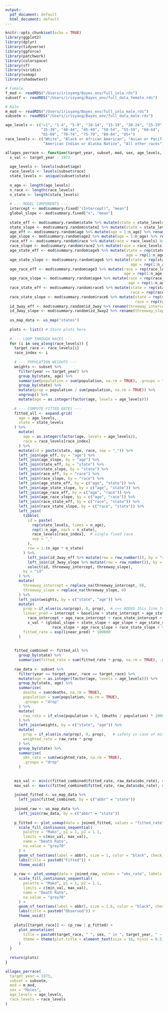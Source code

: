 ```yaml
---
output:
  pdf_document: default
  html_document: default
---
```


```r
knitr::opts_chunk$set(echo = TRUE)
library(ggplot2)
library(dplyr)
library(tidyverse)
library(ggforce)
library(patchwork)
library(colorspace)
library(sf)
library(viridis)
library(usmap) 
library(shadowtext)
```

```r
# Female 
f_mod <- readRDS("/Users/irisyang/Bayes_env/full_inla.rds") 
subsetf <- readRDS("/Users/irisyang/Bayes_env/full_data_female.rds")

# Male 
m_mod <- readRDS("/Users/irisyang/Bayes_env/full_inla_male.rds") 
subsetm <- readRDS("/Users/irisyang/Bayes_env/full_data_male.rds")

age_levels <- c("<1", "1-4", "5-9", "10-14", "15-19", "20-24", "25-29", "30-34",
                "35-39", "40-44", "45-49", "50-54", "55-59", "60-64",
                "65-69", "70-74", "75-79", "80-84", "85+")
race_levels <- c("White", "Black or African American", "Asian or Pacific Islander",
                 "American Indian or Alaska Native", "All other races")
```

```r
allages_perrace <- function(target_year, subset, mod, sex, age_levels, race_levels) {
  x_val <- target_year - 1972
  
  age_levels <- levels(subset$age)
  race_levels <- levels(subset$race)
  state_levels <- unique(subset$state)
  
  n_age <- length(age_levels)
  n_race <- length(race_levels)
  n_state <- length(state_levels)
  
  # --- MODEL COMPONENTS ---
  intercept <- mod$summary.fixed["(Intercept)", "mean"]
  global_slope <- mod$summary.fixed["x", "mean"]
  
  state_eff <- mod$summary.random$state %>% mutate(state = state_levels) %>% rename(state_intercept = mean)
  state_slope <- mod$summary.random$state2 %>% mutate(state = state_levels) %>% rename(state_slope = mean)
  age_eff <- mod$summary.random$age %>% mutate(age = 1:n_age) %>% rename(baseline = mean)
  age_slope <- mod$summary.random$age2 %>% mutate(age = 1:n_age) %>% rename(age_slope = mean)
  race_eff <- mod$summary.random$race %>% mutate(race = race_levels) %>% rename(race_intercept = mean)
  race_slope <- mod$summary.random$race2 %>% mutate(race = race_levels) %>% rename(race_slope = mean)
  age_state_eff <- mod$summary.random$age5 %>% mutate(state = rep(state_levels, each = n_age),
                                                      age = rep(1:n_age, times = n_state)) %>% rename(age_state_intercept = mean)
  age_state_slope <- mod$summary.random$age6 %>% mutate(state = rep(state_levels, each = n_age),
                                                        age = rep(1:n_age, times = n_state)) %>% rename(age_state_slope = mean)
  age_race_eff <- mod$summary.random$age3 %>% mutate(race = rep(race_levels, each = n_age),
                                                     age = rep(1:n_age, times = n_race)) %>% rename(age_race_intercept = mean)
  age_race_slope <- mod$summary.random$age4 %>% mutate(race = rep(race_levels, each = n_age),
                                                       age = rep(1:n_age, times = n_race)) %>% rename(age_race_slope = mean)
  race_state_eff <- mod$summary.random$race5 %>% mutate(state = rep(state_levels, each = n_race),
                                                        race = rep(race_levels, times = n_state)) %>% rename(race_state_intercept = mean)
  race_state_slope <- mod$summary.random$race6 %>% mutate(state = rep(state_levels, each = n_race),
                                                          race = rep(race_levels, times = n_state)) %>% rename(race_state_slope = mean)
  id_3way_eff <- mod$summary.random$id_3way %>% rename(threeway_intercept = mean)
  id_3way_slope <- mod$summary.random$id_3way2 %>% rename(threeway_slope = mean)
  
  us_map_data <- us_map("states")
  
  plots <- list() # Store plots here
  
  # --- LOOP THROUGH RACES ---
  for (i in seq_along(race_levels)) {
    target_race <- race_levels[i]
    race_index <- i
    
    # --- POPULATION WEIGHTS ---
    weights <- subset %>%
      filter(year == target_year) %>%
      group_by(state, age) %>%
      summarise(population = sum(population, na.rm = TRUE), .groups = "drop") %>%
      group_by(state) %>%
      mutate(prop = population / sum(population, na.rm = TRUE)) %>%
      ungroup() %>%
      mutate(age = as.integer(factor(age, levels = age_levels)))
    
    # --- COMPUTE FITTED RATES ---
    fitted_all <- expand.grid(
      age = age_levels,
      state = state_levels
    ) %>%
      mutate(
        age = as.integer(factor(age, levels = age_levels)),
        race = race_levels[race_index]
      ) %>%
      mutate(id = paste(state, age, race, sep = "_")) %>%
      left_join(age_eff, by = "age") %>%
      left_join(age_slope, by = "age") %>%
      left_join(state_eff, by = "state") %>%
      left_join(state_slope, by = "state") %>%
      left_join(race_eff, by = "race") %>%
      left_join(race_slope, by = "race") %>%
      left_join(age_state_eff, by = c("age", "state")) %>%
      left_join(age_state_slope, by = c("age", "state")) %>%
      left_join(age_race_eff, by = c("age", "race")) %>%
      left_join(age_race_slope, by = c("age", "race")) %>%
      left_join(race_state_eff, by = c("race", "state")) %>%
      left_join(race_state_slope, by = c("race", "state")) %>%
      left_join(
        tibble(
          id = paste(
            rep(state_levels, times = n_age),
            rep(1:n_age, each = n_state),
            race_levels[race_index],  # single fixed race
            sep = "_"
          ),
          row = 1:(n_age * n_state)
        ) %>%
          left_join(id_3way_eff %>% mutate(row = row_number()), by = "row") %>%
          left_join(id_3way_slope %>% mutate(row = row_number()), by = "row") %>%
          select(id, threeway_intercept, threeway_slope),
        by = "id"
      ) %>%
      mutate(
        threeway_intercept = replace_na(threeway_intercept, 0),
        threeway_slope = replace_na(threeway_slope, 0)
      ) %>%
      left_join(weights, by = c("state", "age")) %>%
      mutate(
        prop = if_else(is.na(prop), 0, prop),  # <<< ADDED this line for safety
        linear_pred = intercept + baseline + state_intercept + age_state_intercept +
          race_intercept + age_race_intercept + race_state_intercept + threeway_intercept +
          x_val * (global_slope + state_slope + age_slope + age_state_slope +
                     race_slope + age_race_slope + race_state_slope + threeway_slope),
        fitted_rate = exp(linear_pred) * 100000
      )
    
    
    fitted_combined <- fitted_all %>%
      group_by(state) %>%
      summarise(fitted_rate = sum(fitted_rate * prop, na.rm = TRUE), .groups = "drop")
    
    raw_data <- subset %>%
      filter(year == target_year, race == target_race) %>%
      mutate(age = as.integer(factor(age, levels = age_levels))) %>%
      group_by(state, age) %>%
      summarise(
        deaths = sum(deaths, na.rm = TRUE),
        population = sum(population, na.rm = TRUE),
        .groups = "drop"
      ) %>%
      mutate(
        raw_rate = if_else(population > 0, (deaths / population) * 100000, 0)
      ) %>%
      left_join(weights, by = c("state", "age")) %>%
      mutate(
        prop = if_else(is.na(prop), 0, prop),   # safety in case of missing weights
        weighted_rate = raw_rate * prop
      ) %>%
      group_by(state) %>%
      summarise(
        obs_rate = sum(weighted_rate, na.rm = TRUE),
        .groups = "drop"
      )
    
    
    min_val <- min(c(fitted_combined$fitted_rate, raw_data$obs_rate), na.rm = TRUE)
    max_val <- max(c(fitted_combined$fitted_rate, raw_data$obs_rate), na.rm = TRUE)
    
    joined_fitted <- us_map_data %>%
      left_join(fitted_combined, by = c("abbr" = "state"))
    
    joined_raw <- us_map_data %>%
      left_join(raw_data, by = c("abbr" = "state"))
    
    p_fitted <- plot_usmap(data = joined_fitted, values = "fitted_rate", labels = FALSE) +
      scale_fill_continuous_sequential(
        palette = "Mako", p1 = 1, p2 = 1.1,
        limits = c(min_val, max_val),
        name = "Death Rate",
        na.value = "grey70"
      ) +
      geom_sf_text(aes(label = abbr), size = 1, color = "black", check_overlap = TRUE) +
      labs(title = paste0("Fitted")) +
      theme_void()
    
    p_raw <- plot_usmap(data = joined_raw, values = "obs_rate", labels = FALSE) +
      scale_fill_continuous_sequential(
        palette = "Mako", p1 = 1, p2 = 1.1,
        limits = c(min_val, max_val),
        name = "Death Rate",
        na.value = "grey70"
      ) +
      geom_sf_text(aes(label = abbr), size = 1.6, color = "black", check_overlap = TRUE) +
      labs(title = paste0("Observed")) +
      theme_void()
    
    plots[[target_race]] <- (p_raw | p_fitted) +
      plot_annotation(
        title = paste0(target_race, " ", sex, " in ", target_year, " — Weighted"),
        theme = theme(plot.title = element_text(size = 16, hjust = 0.5))
      )
  }
  
  return(plots)
}

```

```r
allages_perrace(
  target_year = 1973,
  subset = subsetm,
  mod = m_mod,
  sex = "Males",
  age_levels = age_levels,
  race_levels = race_levels
)
```

